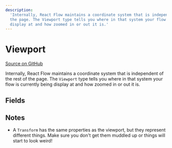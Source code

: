 ```yaml
---
description:
  'Internally, React Flow maintains a coordinate system that is independent of the rest of
  the page. The Viewport type tells you where in that system your flow is currently being
  display at and how zoomed in or out it is.'
---
```


# Viewport

[Source on GitHub](https://github.com/xyflow/xyflow/blob/main/packages/system/src/types/general.ts/#L149-L153)

Internally, React Flow maintains a coordinate system that is independent of the rest of
the page. The `Viewport` type tells you where in that system your flow is currently being
display at and how zoomed in or out it is.

## Fields

<APIDocs typeName="Viewport" />

## Notes

- A `Transform` has the same properties as the viewport, but they represent different
  things. Make sure you don't get them muddled up or things will start to look weird!
